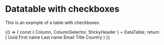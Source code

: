 
<Meta title="Library/DataTable" component={DataTable} />

# Datatable with checkboxes

This is an example of a table with checkboxes.

<Canvas>
  <Story name="Checkboxes example">
      {() => {
      const { Column, ColumnSelector, StickyHeader } = DataTable;
      return (
          <DataTable data={users(10)} reducers={{ checkboxReducer }}>
            <Column id="id">Uuid</Column>
            <Column id="firstname">First name</Column>
            <Column id="lastname">Last name</Column>
            <Column id="email">Email</Column>
            <Column id="title">Title</Column>
            <Column id="country">Country</Column>
        </DataTable>
      )
    }}
  </Story>
</Canvas>
